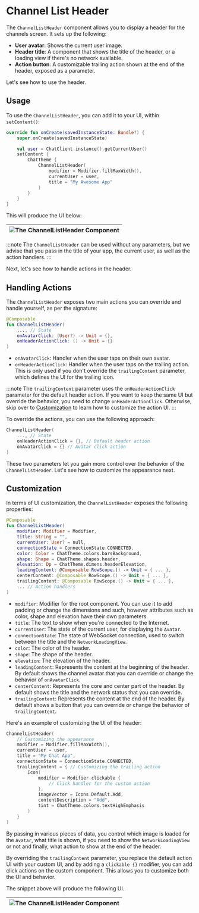 # Channel List Header

The `ChannelListHeader` component allows you to display a header for the channels screen. It sets up the following:

* **User avatar**: Shows the current user image.
* **Header title**: A component that shows the title of the header, or a loading view if there's no network available.
* **Action button**: A customizable trailing action shown at the end of the header, exposed as a parameter.

Let's see how to use the header.

## Usage

To use the `ChannelListHeader`, you can add it to your UI, within `setContent()`:

```kotlin
override fun onCreate(savedInstanceState: Bundle?) {
    super.onCreate(savedInstanceState)

    val user = ChatClient.instance().getCurrentUser()
    setContent {
        ChatTheme {
            ChannelListHeader(
                modifier = Modifier.fillMaxWidth(),
                currentUser = user,
                title = "My Awesome App"
            )
        }
    }
}
```

This will produce the UI below:

| ![The ChannelListHeader Component](../../assets/compose_default_channel_list_header_component.png) |
|----------------------------------------------------------------------------------------------------|

:::note 
The `ChannelListHeader` can be used without any parameters, but we advise that you pass in the title of your app, the current user, as well as the action handlers.
:::

Next, let's see how to handle actions in the header.

## Handling Actions

The `ChannelListHeader` exposes two main actions you can override and handle yourself, as per the signature:

```kotlin
@Composable
fun ChannelListHeader(
    ..., // State
    onAvatarClick: (User?) -> Unit = {},
    onHeaderActionClick: () -> Unit = {}
)
```

* `onAvatarClick`: Handler when the user taps on their own avatar.
* `onHeaderActionClick`: Handler when the user taps on the trailing action. This is only used if you don't override the `trailingContent` parameter, which defines the UI for the trailing icon.

:::note
The `trailingContent` parameter uses the `onHeaderActionClick` parameter for the default header action. If you want to keep the same UI but override the behavior, you need to change `onHeaderActionClick`. Otherwise, skip over to [Customization](#customization) to learn how to customize the action UI.
:::

To override the actions, you can use the following approach:

```kotlin
ChannelListHeader(
    ..., // State
    onHeaderActionClick = {}, // Default header action
    onAvatarClick = {} // Avatar click action
)
```

These two parameters let you gain more control over the behavior of the `ChannelListHeader`. Let's see how to customize the appearance next.

## Customization

In terms of UI customization, the `ChannelListHeader` exposes the following properties:

```kotlin
@Composable
fun ChannelListHeader(
    modifier: Modifier = Modifier,
    title: String = "",
    currentUser: User? = null,
    connectionState = ConnectionState.CONNECTED,
    color: Color = ChatTheme.colors.barsBackground,
    shape: Shape = ChatTheme.shapes.header,
    elevation: Dp = ChatTheme.dimens.headerElevation,
    leadingContent: @Composable RowScope.() -> Unit = { ... },
    centerContent: @Composable RowScope.() -> Unit = { ... },
    trailingContent: @Composable RowScope.() -> Unit = { ... },
    ... // Action handlers
)
```

* `modifier`: Modifier for the root component. You can use it to add padding or change the dimensions and such, however attributes such as color, shape and elevation have their own parameters.
* `title`: The text to show when you're connected to the Internet.
* `currentUser`: The state of the current user, for displaying the `Avatar`.
* `connectionState`: The state of WebSocket connection, used to switch between the title and the `NetworkLoadingView`.
* `color`: The color of the header.
* `shape`: The shape of the header.
* `elevation`: The elevation of the header.
* `leadingContent`: Represents the content at the beginning of the header. By default shows the channel avatar that you can override or change the behavior of `onAvatarClick`.
* `centerContent`: Represents the core and center part of the header. By default shows the title and the network status that you can override.
* `trailingContent`: Represents the content at the end of the header. By default shows a button that you can override or change the behavior of `trailingContent`.

Here's an example of customizing the UI of the header:

```kotlin
ChannelListHeader(
    // Customizing the appearance
    modifier = Modifier.fillMaxWidth(),
    currentUser = user,
    title = "My Chat App",
    connectionState = ConnectionState.CONNECTED,
    trailingContent = { // Customizing the trailing action
        Icon(
            modifier = Modifier.clickable {
                // Click handler for the custom action
            },
            imageVector = Icons.Default.Add,
            contentDescription = "Add",
            tint = ChatTheme.colors.textHighEmphasis
        )
    }
)
```

By passing in various pieces of data, you control which image is loaded for the `Avatar`, what title is shown, if you need to show the `NetworkLoadingView` or not and finally, what action to show at the end of the header. 

By overriding the `trailingContent` parameter, you replace the default action UI with your custom UI, and by adding a `clickable {}` modifier, you can add click actions on the custom component. This allows you to customize both the UI and behavior.

The snippet above will produce the following UI.

| ![The ChannelListHeader Component](../../assets/compose_custom_channel_list_header_component.png) |
|---------------------------------------------------------------------------------------------------|

<!-- TODO WIP PAGE You can also choose to build a completely custom header and integrate it with the rest of our components. To learn how to do that, read our Building Custom Screens (../guides/05-_05-building-custom-screens.mdx) guide. -->
